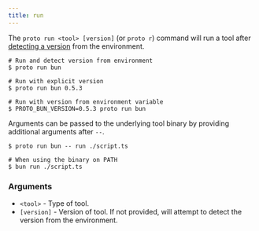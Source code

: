```yaml
---
title: run
---
```


The `proto run <tool> [version]` (or `proto r`) command will run a tool after
[detecting a version](../detection) from the environment.

```shell
# Run and detect version from environment
$ proto run bun

# Run with explicit version
$ proto run bun 0.5.3

# Run with version from environment variable
$ PROTO_BUN_VERSION=0.5.3 proto run bun
```

Arguments can be passed to the underlying tool binary by providing additional arguments after `--`.

```shell
$ proto run bun -- run ./script.ts

# When using the binary on PATH
$ bun run ./script.ts
```

### Arguments

- `<tool>` - Type of tool.
- `[version]` - Version of tool. If not provided, will attempt to detect the version from the
  environment.
